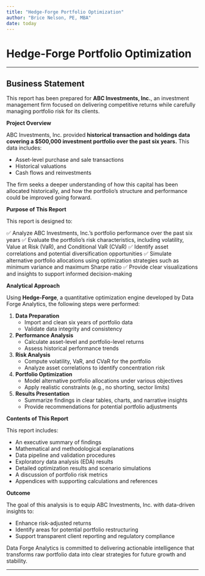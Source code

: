 ```yaml
---
title: "Hedge-Forge Portfolio Optimization"
author: "Brice Nelson, PE, MBA"
date: today
---
```


# Hedge-Forge Portfolio Optimization

---

## Business Statement

This report has been prepared for **ABC Investments, Inc.**, an investment management firm focused on delivering competitive returns while carefully managing portfolio risk for its clients.

**Project Overview**

ABC Investments, Inc. provided **historical transaction and holdings data covering a $500,000 investment portfolio over the past six years.** This data includes:

- Asset-level purchase and sale transactions
- Historical valuations
- Cash flows and reinvestments

The firm seeks a deeper understanding of how this capital has been allocated historically, and how the portfolio’s structure and performance could be improved going forward.

**Purpose of This Report**

This report is designed to:

✅ Analyze ABC Investments, Inc.’s portfolio performance over the past six years
✅ Evaluate the portfolio’s risk characteristics, including volatility, Value at Risk (VaR), and Conditional VaR (CVaR)
✅ Identify asset correlations and potential diversification opportunities
✅ Simulate alternative portfolio allocations using optimization strategies such as minimum variance and maximum Sharpe ratio
✅ Provide clear visualizations and insights to support informed decision-making

**Analytical Approach**

Using **Hedge-Forge**, a quantitative optimization engine developed by Data Forge Analytics, the following steps were performed:

1. **Data Preparation**
   - Import and clean six years of portfolio data
   - Validate data integrity and consistency

2. **Performance Analysis**
   - Calculate asset-level and portfolio-level returns
   - Assess historical performance trends

3. **Risk Analysis**
   - Compute volatility, VaR, and CVaR for the portfolio
   - Analyze asset correlations to identify concentration risk

4. **Portfolio Optimization**
   - Model alternative portfolio allocations under various objectives
   - Apply realistic constraints (e.g., no shorting, sector limits)

5. **Results Presentation**
   - Summarize findings in clear tables, charts, and narrative insights
   - Provide recommendations for potential portfolio adjustments

**Contents of This Report**

This report includes:

- An executive summary of findings
- Mathematical and methodological explanations
- Data pipeline and validation procedures
- Exploratory data analysis (EDA) results
- Detailed optimization results and scenario simulations
- A discussion of portfolio risk metrics
- Appendices with supporting calculations and references

**Outcome**

The goal of this analysis is to equip ABC Investments, Inc. with data-driven insights to:

- Enhance risk-adjusted returns
- Identify areas for potential portfolio restructuring
- Support transparent client reporting and regulatory compliance

Data Forge Analytics is committed to delivering actionable intelligence that transforms raw portfolio data into clear strategies for future growth and stability.

---

